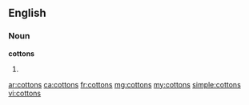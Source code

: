 ==English==

===Noun===
'''cottons'''

# {{plural of|[[cotton]]}}

[[ar:cottons]]
[[ca:cottons]]
[[fr:cottons]]
[[mg:cottons]]
[[my:cottons]]
[[simple:cottons]]
[[vi:cottons]]